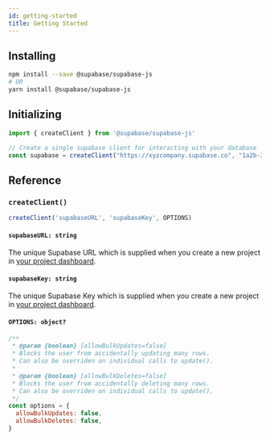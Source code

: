 ```yaml
---
id: getting-started
title: Getting Started
---
```



## Installing

```bash
npm install --save @supabase/supabase-js
# OR
yarn install @supabase/supabase-js
```


## Initializing

```js
import { createClient } from '@supabase/supabase-js'

// Create a single supabase client for interacting with your database 
const supabase = createClient("https://xyzcompany.supabase.co", "1a2b-3c4d-5e6f-7g8h");
```



## Reference

### `createClient()`

```js 
createClient('supabaseURL', 'supabaseKey', OPTIONS)
```

#### `supabaseURL: string` 
The unique Supabase URL which is supplied when you create a new project in [your project dashboard](https://app.supabase.io).

#### `supabaseKey: string`
The unique Supabase Key which is supplied when you create a new project in [your project dashboard](https://app.supabase.io).

#### `OPTIONS: object?`

```js
/**
 * @param {boolean} [allowBulkUpdates=false] 
 * Blocks the user from accidentally updating many rows. 
 * Can also be overriden on individual calls to update().
 * 
 * @param {boolean} [allowBulkDeletes=false] 
 * Blocks the user from accidentally deleting many rows. 
 * Can also be overriden on individual calls to update().
 */
const options = {
  allowBulkUpdates: false, 
  allowBulkDeletes: false, 
}
```
